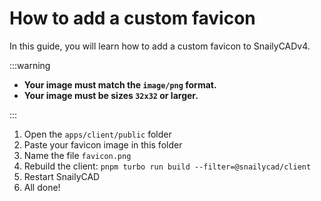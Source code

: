 # How to add a custom favicon

In this guide, you will learn how to add a custom favicon to SnailyCADv4.

:::warning

- **Your image must match the `image/png` format.**
- **Your image must be sizes `32x32` or larger.**

:::

1. Open the `apps/client/public` folder
2. Paste your favicon image in this folder
3. Name the file `favicon.png`
4. Rebuild the client: `pnpm turbo run build --filter=@snailycad/client`
5. Restart SnailyCAD
6. All done!
